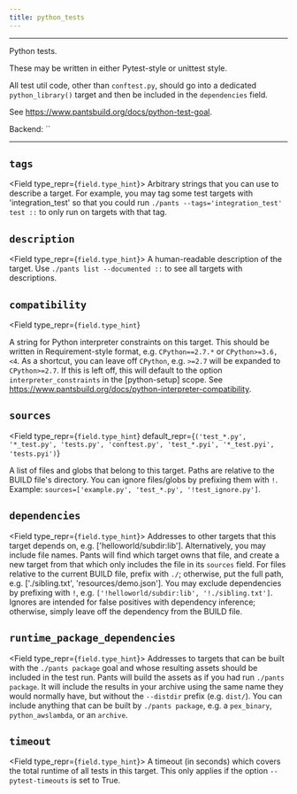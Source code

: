 ```yaml
---
title: python_tests
---
```



---

Python tests.

These may be written in either Pytest-style or unittest style.

All test util code, other than `conftest.py`, should go into a dedicated `python_library()`
target and then be included in the `dependencies` field.

See https://www.pantsbuild.org/docs/python-test-goal.

Backend: <span className="color--primary">``</span>

---

<span className={styles.options}>

## `tags`

<Field type_repr={`field.type_hint`}>
  Arbitrary strings that you can use to describe a target. For example, you may
  tag some test targets with &#x27;integration_test&#x27; so that you could run
  `./pants --tags='integration_test' test ::` to only run on targets with that
  tag.
</Field>

## `description`

<Field type_repr={`field.type_hint`}>
  A human-readable description of the target. Use `./pants list --documented ::`
  to see all targets with descriptions.
</Field>

## `compatibility`

<Field
    type_repr={`field.type_hint`}
>
A string for Python interpreter constraints on this target. This should be written in Requirement-style format, e.g. `CPython==2.7.*` or `CPython>=3.6,<4`. As a shortcut, you can leave off `CPython`, e.g. `>=2.7` will be expanded to `CPython>=2.7`. If this is left off, this will default to the option `interpreter_constraints` in the [python-setup] scope. See https://www.pantsbuild.org/docs/python-interpreter-compatibility.
</Field>

## `sources`

<Field
  type_repr={`field.type_hint`}
  default_repr={`('test_*.py', '*_test.py', 'tests.py', 'conftest.py', 'test_*.pyi', '*_test.pyi', 'tests.pyi')`}
>
  A list of files and globs that belong to this target. Paths are relative to
  the BUILD file&#x27;s directory. You can ignore files/globs by prefixing them
  with `!`. Example: `sources=['example.py', 'test_*.py', '!test_ignore.py']`.
</Field>

## `dependencies`

<Field type_repr={`field.type_hint`}>
  Addresses to other targets that this target depends on, e.g.
  [&#x27;helloworld/subdir:lib&#x27;]. Alternatively, you may include file
  names. Pants will find which target owns that file, and create a new target
  from that which only includes the file in its `sources` field. For files
  relative to the current BUILD file, prefix with `./`; otherwise, put the full
  path, e.g. [&#x27;./sibling.txt&#x27;, &#x27;resources/demo.json&#x27;]. You
  may exclude dependencies by prefixing with `!`, e.g.
  `['!helloworld/subdir:lib', '!./sibling.txt']`. Ignores are intended for false
  positives with dependency inference; otherwise, simply leave off the
  dependency from the BUILD file.
</Field>

## `runtime_package_dependencies`

<Field type_repr={`field.type_hint`}>
  Addresses to targets that can be built with the `./pants package` goal and
  whose resulting assets should be included in the test run. Pants will build
  the assets as if you had run `./pants package`. It will include the results in
  your archive using the same name they would normally have, but without the
  `--distdir` prefix (e.g. `dist/`). You can include anything that can be built
  by `./pants package`, e.g. a `pex_binary`, `python_awslambda`, or an
  `archive`.
</Field>

## `timeout`

<Field type_repr={`field.type_hint`}>
  A timeout (in seconds) which covers the total runtime of all tests in this
  target. This only applies if the option `--pytest-timeouts` is set to True.
</Field>

</span>
